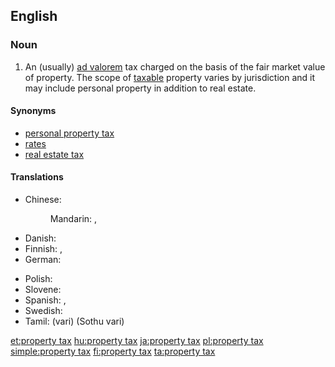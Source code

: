 {{wikipedia}}
==English==

===Noun===
{{en-noun|head=[[property]] [[tax]]|property taxes}}

# An (usually) [[ad valorem]] tax charged on the basis of the fair market value of property. The scope of [[taxable]] property varies by jurisdiction and it may include personal property in addition to real estate.

====Synonyms====
* [[personal property tax]]
* [[rates]] {{context|British|lang=en}}
* [[real estate tax]]

====Translations====
{{trans-top|tax based on the value of property}}
* Chinese:
*: Mandarin: {{t|cmn|財產稅|sc=Hani}}, {{t+|cmn|财产税|tr=cáichǎnshuì|sc=Hani}}
* Danish: {{t|da|ejendomsskat|c}}
* Finnish: {{t+|fi|kiinteistövero}}, {{t+|fi|varallisuusvero}}
* German: {{t|de|Grundsteuer|f}}
{{trans-mid}}
* Polish: {{t|pl|podatek od nieruchomości}}
* Slovene: {{t|sl|davek na premoženje|m}}
* Spanish: {{t|es|impuesto real|m}}, {{t|es|impuesto sobre bienes|m}}
* Swedish: {{t+|sv|fastighetsskatt|c}}
* Tamil: {{t+|ta|வரி}} (vari) (Sothu vari)
{{trans-bottom}}

[[et:property tax]]
[[hu:property tax]]
[[ja:property tax]]
[[pl:property tax]]
[[simple:property tax]]
[[fi:property tax]]
[[ta:property tax]]